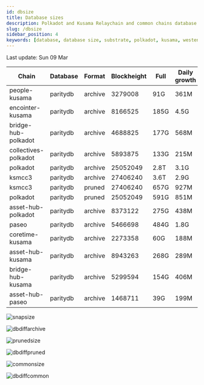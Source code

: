 ```yaml
---
id: dbsize
title: Database sizes
description: Polkadot and Kusama Relaychain and common chains database sizes
slug: /dbsize
sidebar_position: 4
keywords: [database, database size, substrate, polkadot, kusama, westend]
---
```



Last update: Sun 09 Mar

| Chain    | Database   | Format | Blockheight | Full         | Daily growth |
| ------------------------| ----------- | -------- | ------- | ---------- | ----- | 
| people-kusama | paritydb | archive | 3279008 | 91G | 361M |
| encointer-kusama | paritydb | archive | 8166525 | 185G | 4.5G |
| bridge-hub-polkadot | paritydb | archive | 4688825 | 177G | 568M |
| collectives-polkadot | paritydb | archive | 5893875 | 133G | 215M |
| polkadot | paritydb | archive | 25052049 | 2.8T | 3.1G |
| ksmcc3 | paritydb | archive | 27406240 | 3.6T | 2.9G |
| ksmcc3 | paritydb | pruned | 27406240 | 657G | 927M |
| polkadot | paritydb | pruned | 25052049 | 591G | 851M |
| asset-hub-polkadot | paritydb | archive | 8373122 | 275G | 438M |
| paseo | paritydb | archive | 5466698 | 484G | 1.8G |
| coretime-kusama | paritydb | archive | 2273358 | 60G | 188M |
| asset-hub-kusama | paritydb | archive | 8943263 | 268G | 289M |
| bridge-hub-kusama | paritydb | archive | 5299594 | 154G | 406M |
| asset-hub-paseo | paritydb | archive | 1468711 | 39G | 199M |

![snapsize](/img/archivesize.png)

![dbdiffarchive](/img/dbdiffrelay.png)

![prunedsize](/img/prunedsize.png)

![dbdiffpruned](/img/dbdiffpruned.png)

![commonsize](/img/commonsize.png)

![dbdiffcommon](/img/dbdiffcommon.png)
